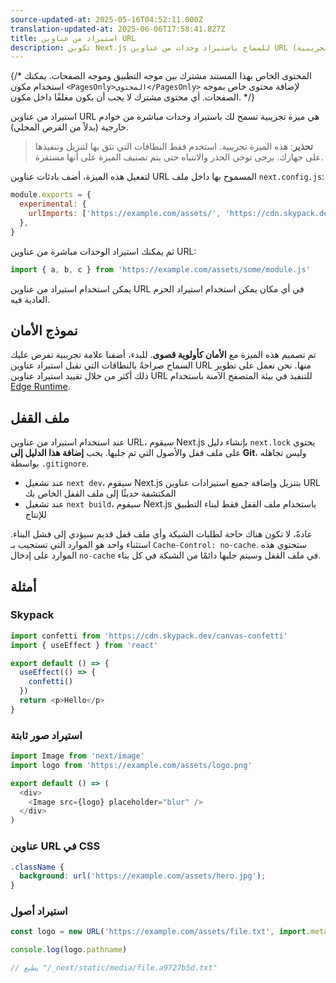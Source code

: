 ```yaml
---
source-updated-at: 2025-05-16T04:52:11.000Z
translation-updated-at: 2025-06-06T17:58:41.827Z
title: استيراد من عناوين URL
description: تكوين Next.js للسماح باستيراد وحدات من عناوين URL خارجية (ميزة تجريبية).
---
```


{/* المحتوى الخاص بهذا المستند مشترك بين موجه التطبيق وموجه الصفحات. يمكنك استخدام مكون `<PagesOnly>المحتوى</PagesOnly>` لإضافة محتوى خاص بموجه الصفحات. أي محتوى مشترك لا يجب أن يكون مغلفًا داخل مكون. */}

استيراد من عناوين URL هي ميزة تجريبية تسمح لك باستيراد وحدات مباشرة من خوادم خارجية (بدلاً من القرص المحلي).

> **تحذير**: هذه الميزة تجريبية. استخدم فقط النطاقات التي تثق بها لتنزيل وتنفيذها على جهازك. يرجى توخي الحذر والانتباه حتى يتم تصنيف الميزة على أنها مستقرة.

لتفعيل هذه الميزة، أضف بادئات عناوين URL المسموح بها داخل ملف `next.config.js`:

```js filename="next.config.js"
module.exports = {
  experimental: {
    urlImports: ['https://example.com/assets/', 'https://cdn.skypack.dev'],
  },
}
```

ثم يمكنك استيراد الوحدات مباشرة من عناوين URL:

```js
import { a, b, c } from 'https://example.com/assets/some/module.js'
```

يمكن استخدام استيراد من عناوين URL في أي مكان يمكن استخدام استيراد الحزم العادية فيه.

## نموذج الأمان

تم تصميم هذه الميزة مع **الأمان كأولوية قصوى**. للبدء، أضفنا علامة تجريبية تفرض عليك السماح صراحةً بالنطاقات التي تقبل استيراد عناوين URL منها. نحن نعمل على تطوير ذلك أكثر من خلال تقييد استيراد عناوين URL للتنفيذ في بيئة المتصفح الآمنة باستخدام [Edge Runtime](/docs/app/api-reference/edge).

## ملف القفل

عند استخدام استيراد من عناوين URL، سيقوم Next.js بإنشاء دليل `next.lock` يحتوي على ملف قفل والأصول التي تم جلبها.
يجب **إضافة هذا الدليل إلى Git**، وليس تجاهله بواسطة `.gitignore`.

- عند تشغيل `next dev`، سيقوم Next.js بتنزيل وإضافة جميع استيرادات عناوين URL المكتشفة حديثًا إلى ملف القفل الخاص بك
- عند تشغيل `next build`، سيقوم Next.js باستخدام ملف القفل فقط لبناء التطبيق للإنتاج

عادةً، لا تكون هناك حاجة لطلبات الشبكة وأي ملف قفل قديم سيؤدي إلى فشل البناء.
استثناء واحد هو الموارد التي تستجيب بـ `Cache-Control: no-cache`.
ستحتوي هذه الموارد على إدخال `no-cache` في ملف القفل وسيتم جلبها دائمًا من الشبكة في كل بناء.

## أمثلة

### Skypack

```js
import confetti from 'https://cdn.skypack.dev/canvas-confetti'
import { useEffect } from 'react'

export default () => {
  useEffect(() => {
    confetti()
  })
  return <p>Hello</p>
}
```

### استيراد صور ثابتة

```js
import Image from 'next/image'
import logo from 'https://example.com/assets/logo.png'

export default () => (
  <div>
    <Image src={logo} placeholder="blur" />
  </div>
)
```

### عناوين URL في CSS

```css
.className {
  background: url('https://example.com/assets/hero.jpg');
}
```

### استيراد أصول

```js
const logo = new URL('https://example.com/assets/file.txt', import.meta.url)

console.log(logo.pathname)

// يطبع "/_next/static/media/file.a9727b5d.txt"
```